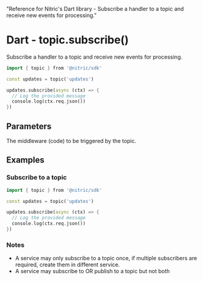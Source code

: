   "Reference for Nitric's Dart library - Subscribe a handler to a topic and receive new events for processing."

# Dart - topic.subscribe()

Subscribe a handler to a topic and receive new events for processing.

```dart
import { topic } from '@nitric/sdk'

const updates = topic('updates')

updates.subscribe(async (ctx) => {
  // Log the provided message
  console.log(ctx.req.json())
})
```

## Parameters

<Properties>
  <Property
    name="middleware"
    required
    type="EventMiddleware or EventMiddleware[]"
  >
    The middleware (code) to be triggered by the topic.
  </Property>
</Properties>

## Examples

### Subscribe to a topic

```dart
import { topic } from '@nitric/sdk'

const updates = topic('updates')

updates.subscribe(async (ctx) => {
  // Log the provided message
  console.log(ctx.req.json())
})
```

### Notes

- A service may only subscribe to a topic once, if multiple subscribers are required, create them in different service.
- A service may subscribe to OR publish to a topic but not both

